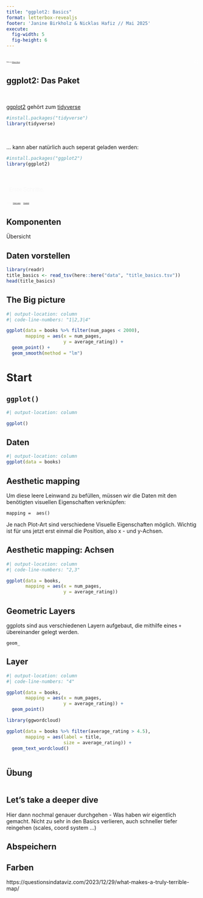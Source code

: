 ```yaml
---
title: "ggplot2: Basics"
format: letterbox-revealjs
footer: 'Janine Birkholz & Nicklas Hafiz // Mai 2025'
execute: 
  fig-width: 5
  fig-height: 6
---
```


## {background-image="images/ggplot_art.png" background-size="1160px" background-position="15%"}

::: {.absolute right="0.5%" bottom="0.5%" style="font-size:0.25em; padding: 0.15em 0.15em; background-color: rgba(255, 255, 255 .7); backdrop-filter: blur(5px); box-shadow: 0 0 1rem 0 rgba(255, 255, 255 .5); border-radius: 2. 5px;"}

Bild von [Allison Horst](https://allisonhorst.com/r-packages-functions).
:::

## ggplot2: Das Paket

\

[ggplot2](https://ggplot2.tidyverse.org/) gehört zum [tidyverse](https://www.tidyverse.org/)

```r
#install.packages("tidyverse")
library(tidyverse)
```

\

... kann aber natürlich auch seperat geladen werden:

```r
#install.packages("ggplot2")
library(ggplot2)
```

##  {background-image="images/babyfeet.jpg" background-size="1225px"}

::: {.absolute right="1.5%" top="1.5%" style="padding: 0.5em 0.5em; background-color: rgba(255, 255, 255, 0); backdrop-filter: blur(0px); box-shadow: 0 0 0rem 0 rgba(255, 255, 255, 0); color:#F8F8F8;"}
Erste Schritte.
:::


::: {.absolute right="0%" bottom="0%" style="font-size:0.25em; padding: 0.5em 0.5em; background-color: rgba(255, 255, 255, 0); backdrop-filter: blur(0px); box-shadow: 0 0 0rem 0 rgba(255, 255, 255, 0); color:#F8F8F8;"}

Foto von <a href="https://unsplash.com/de/@omarlopez1?utm_content=creditCopyText&utm_medium=referral&utm_source=unsplash">Omar Lopez</a> auf <a href="https://unsplash.com/de/fotos/person-die-babyfusse-halt-vTknj2OxDVg?utm_content=creditCopyText&utm_medium=referral&utm_source=unsplash">Unsplash</a>
:::


## Komponenten

Übersicht


## Daten vorstellen

```r
library(readr)
title_basics <- read_tsv(here::here("data", "title_basics.tsv"))
head(title_basics)
```



## The Big picture

```r
#| output-location: column
#| code-line-numbers: "1|2,3|4"

ggplot(data = books %>% filter(num_pages < 2000), 
       mapping = aes(x = num_pages, 
                     y = average_rating)) +
  geom_point() +
  geom_smooth(method = "lm")
```


# Start

## `ggplot()`
```r
#| output-location: column

ggplot()
```


## Daten

```r
#| output-location: column
ggplot(data = books)
```


## Aesthetic mapping

Um diese leere Leinwand zu befüllen, müssen wir die Daten mit den benötigten visuellen Eigenschaften verknüpfen: 

`mapping =  aes()`

Je nach Plot-Art sind verschiedene Visuelle Eigenschaften möglich. Wichtig ist für uns jetzt erst einmal die Position, also x - und y-Achsen.


## Aesthetic mapping: Achsen 

```r
#| output-location: column
#| code-line-numbers: "2,3"

ggplot(data = books, 
       mapping = aes(x = num_pages, 
                     y = average_rating))
```


## Geometric Layers
ggplots sind aus verschiedenen Layern aufgebaut, die mithilfe eines `+` übereinander gelegt werden.  

`geom_`

## Layer

```r
#| output-location: column
#| code-line-numbers: "4"

ggplot(data = books, 
       mapping = aes(x = num_pages, 
                     y = average_rating)) +
  geom_point()
```

```r
library(ggwordcloud)

ggplot(data = books %>% filter(average_rating > 4.5), 
       mapping = aes(label = title, 
                     size = average_rating)) +
  geom_text_wordcloud()
  

```


## Übung

```r

```



## Let's take a deeper dive
Hier dann nochmal genauer durchgehen - Was haben wir eigentlich gemacht. 
Nicht zu sehr in den Basics verlieren, auch schneller tiefer reingehen (scales, coord system ...)


## Abspeichern



## Farben 

https://questionsindataviz.com/2023/12/29/what-makes-a-truly-terrible-map/
